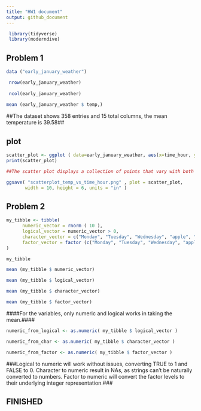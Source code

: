 ```yaml
---
title: "HW1 document"
output: github_document
---
```


```r
 library(tidyverse)
 library(moderndive)
```



## Problem 1 ##

```r
data ("early_january_weather")

 nrow(early_january_weather)
 
 ncol(early_january_weather)
 
mean (early_january_weather $ temp,)
```


##The dataset shows 358 entries and  15 total columns, the mean temperature is 39.58##


## plot##
```r
scatter_plot <- ggplot ( data=early_january_weather, aes(x=time_hour, y=temp, color=humid)) + geom_point()
print(scatter_plot)

##The scatter plot displays a collection of points that vary with both highs and lows, but overall there is a positive trend. ##

ggsave( "scatterplot_temp_vs_time_hour.png" , plot = scatter_plot,
       width = 10, height = 6, units = "in" )
```

## Problem 2 ##

```r

my_tibble <- tibble(
      numeric_vector = rnorm ( 10 ),
      logical_vector = numeric_vector > 0,
      character_vector = c("Monday", "Tuesday", "Wednesday", "apple", "cherry", "low", "medium", "high", "happy", "sad"),
      factor_vector = factor (c("Monday", "Tuesday", "Wednesday", "apple", "cherry", "low", "medium", "high", "happy", "sad"))
)

```


```r
my_tibble

mean (my_tibble $ numeric_vector)

mean (my_tibble $ logical_vector)

mean (my_tibble $ character_vector)

mean (my_tibble $ factor_vector)

```
####For the variables, only numeric and logical works in taking the mean.####


```r

numeric_from_logical <- as.numeric( my_tibble $ logical_vector )

numeric_from_char <- as.numeric( my_tibble $ character_vector )

numeric_from_factor <- as.numeric( my_tibble $ factor_vector )

```
###Logical to numeric will work without issues, converting TRUE to 1 and FALSE to 0. Character to numeric result in NAs, as strings can't be naturally converted to numbers. Factor to numeric will convert the factor levels to their underlying integer representation.###

## FINISHED ##
